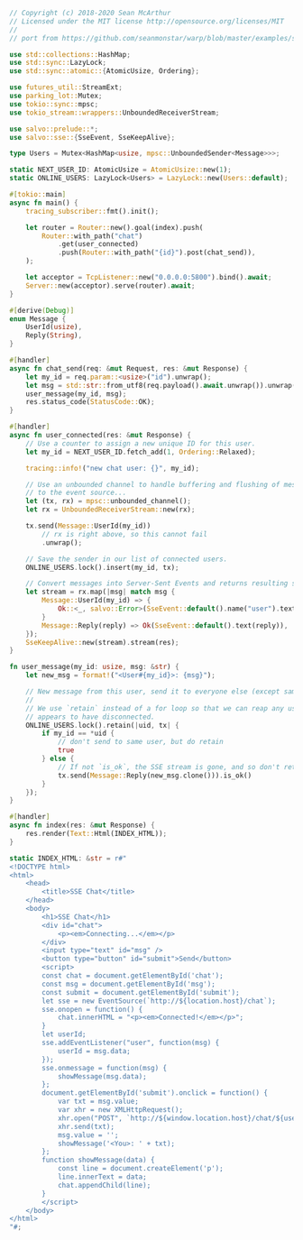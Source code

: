 
```rust  title="sse-chat/src/main.rs"
// Copyright (c) 2018-2020 Sean McArthur
// Licensed under the MIT license http://opensource.org/licenses/MIT
//
// port from https://github.com/seanmonstar/warp/blob/master/examples/sse_chat.rs

use std::collections::HashMap;
use std::sync::LazyLock;
use std::sync::atomic::{AtomicUsize, Ordering};

use futures_util::StreamExt;
use parking_lot::Mutex;
use tokio::sync::mpsc;
use tokio_stream::wrappers::UnboundedReceiverStream;

use salvo::prelude::*;
use salvo::sse::{SseEvent, SseKeepAlive};

type Users = Mutex<HashMap<usize, mpsc::UnboundedSender<Message>>>;

static NEXT_USER_ID: AtomicUsize = AtomicUsize::new(1);
static ONLINE_USERS: LazyLock<Users> = LazyLock::new(Users::default);

#[tokio::main]
async fn main() {
    tracing_subscriber::fmt().init();

    let router = Router::new().goal(index).push(
        Router::with_path("chat")
            .get(user_connected)
            .push(Router::with_path("{id}").post(chat_send)),
    );

    let acceptor = TcpListener::new("0.0.0.0:5800").bind().await;
    Server::new(acceptor).serve(router).await;
}

#[derive(Debug)]
enum Message {
    UserId(usize),
    Reply(String),
}

#[handler]
async fn chat_send(req: &mut Request, res: &mut Response) {
    let my_id = req.param::<usize>("id").unwrap();
    let msg = std::str::from_utf8(req.payload().await.unwrap()).unwrap();
    user_message(my_id, msg);
    res.status_code(StatusCode::OK);
}

#[handler]
async fn user_connected(res: &mut Response) {
    // Use a counter to assign a new unique ID for this user.
    let my_id = NEXT_USER_ID.fetch_add(1, Ordering::Relaxed);

    tracing::info!("new chat user: {}", my_id);

    // Use an unbounded channel to handle buffering and flushing of messages
    // to the event source...
    let (tx, rx) = mpsc::unbounded_channel();
    let rx = UnboundedReceiverStream::new(rx);

    tx.send(Message::UserId(my_id))
        // rx is right above, so this cannot fail
        .unwrap();

    // Save the sender in our list of connected users.
    ONLINE_USERS.lock().insert(my_id, tx);

    // Convert messages into Server-Sent Events and returns resulting stream.
    let stream = rx.map(|msg| match msg {
        Message::UserId(my_id) => {
            Ok::<_, salvo::Error>(SseEvent::default().name("user").text(my_id.to_string()))
        }
        Message::Reply(reply) => Ok(SseEvent::default().text(reply)),
    });
    SseKeepAlive::new(stream).stream(res);
}

fn user_message(my_id: usize, msg: &str) {
    let new_msg = format!("<User#{my_id}>: {msg}");

    // New message from this user, send it to everyone else (except same uid)...
    //
    // We use `retain` instead of a for loop so that we can reap any user that
    // appears to have disconnected.
    ONLINE_USERS.lock().retain(|uid, tx| {
        if my_id == *uid {
            // don't send to same user, but do retain
            true
        } else {
            // If not `is_ok`, the SSE stream is gone, and so don't retain
            tx.send(Message::Reply(new_msg.clone())).is_ok()
        }
    });
}

#[handler]
async fn index(res: &mut Response) {
    res.render(Text::Html(INDEX_HTML));
}

static INDEX_HTML: &str = r#"
<!DOCTYPE html>
<html>
    <head>
        <title>SSE Chat</title>
    </head>
    <body>
        <h1>SSE Chat</h1>
        <div id="chat">
            <p><em>Connecting...</em></p>
        </div>
        <input type="text" id="msg" />
        <button type="button" id="submit">Send</button>
        <script>
        const chat = document.getElementById('chat');
        const msg = document.getElementById('msg');
        const submit = document.getElementById('submit');
        let sse = new EventSource(`http://${location.host}/chat`);
        sse.onopen = function() {
            chat.innerHTML = "<p><em>Connected!</em></p>";
        }
        let userId;
        sse.addEventListener("user", function(msg) {
            userId = msg.data;
        });
        sse.onmessage = function(msg) {
            showMessage(msg.data);
        };
        document.getElementById('submit').onclick = function() {
            var txt = msg.value;
            var xhr = new XMLHttpRequest();
            xhr.open("POST", `http://${window.location.host}/chat/${userId}`, true);
            xhr.send(txt);
            msg.value = '';
            showMessage('<You>: ' + txt);
        };
        function showMessage(data) {
            const line = document.createElement('p');
            line.innerText = data;
            chat.appendChild(line);
        }
        </script>
    </body>
</html>
"#;

```